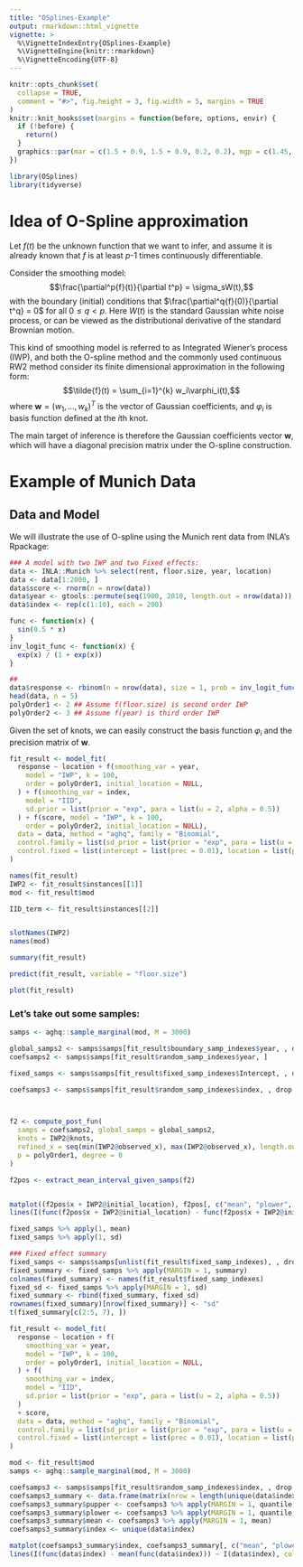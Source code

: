 ```yaml
---
title: "OSplines-Example"
output: rmarkdown::html_vignette
vignette: >
  %\VignetteIndexEntry{OSplines-Example}
  %\VignetteEngine{knitr::rmarkdown}
  %\VignetteEncoding{UTF-8}
---
```


```r
knitr::opts_chunk$set(
  collapse = TRUE,
  comment = "#>", fig.height = 3, fig.width = 5, margins = TRUE
)
knitr::knit_hooks$set(margins = function(before, options, envir) {
  if (!before) {
    return()
  }
  graphics::par(mar = c(1.5 + 0.9, 1.5 + 0.9, 0.2, 0.2), mgp = c(1.45, 0.45, 0), cex = 1.25, bty = "n")
})
```


```r
library(OSplines)
library(tidyverse)
```

# Idea of O-Spline approximation
Let $f(t)$ be the unknown function that we want to infer, and assume it is already known that $f$ is at least $p$-1 times continuously differentiable.

Consider the smoothing model:
$$\frac{\partial^p{f}(t)}{\partial t^p} = \sigma_sW(t),$$
with the boundary (initial) conditions that $\frac{\partial^q{f}(0)}{\partial t^q} = 0$ for all $0\leq q <p$.
Here $W(t)$ is the standard Gaussian white noise process, or can be viewed as the distributional derivative of the standard Brownian motion.

This kind of smoothing model is referred to as Integrated Wiener's process (IWP), and both the O-spline method and the commonly used continuous RW2 method consider its finite dimensional approximation in the following form:
$$\tilde{f}(t) = \sum_{i=1}^{k} w_i\varphi_i(t),$$
where $\boldsymbol{w} = (w_1, ..., w_k)^T$ is the vector of Gaussian coefficients, and $\varphi_i$ is basis function defined at the $i$th knot.

The main target of inference is therefore the Gaussian coefficients vector $\boldsymbol{w}$, which will have a diagonal precision matrix under the O-spline construction.

# Example of Munich Data

## Data and Model

We will illustrate the use of O-spline using the Munich rent data from INLA's Rpackage:

```r
### A model with two IWP and two Fixed effects:
data <- INLA::Munich %>% select(rent, floor.size, year, location)
data <- data[1:2000, ]
data$score <- rnorm(n = nrow(data))
data$year <- gtools::permute(seq(1900, 2010, length.out = nrow(data)))
data$index <- rep(c(1:10), each = 200)

func <- function(x) {
  sin(0.5 * x)
}
inv_logit_func <- function(x) {
  exp(x) / (1 + exp(x))
}

##
data$response <- rbinom(n = nrow(data), size = 1, prob = inv_logit_func(func(data$index)))
head(data, n = 5)
polyOrder1 <- 2 ## Assume f(floor.size) is second order IWP
polyOrder2 <- 3 ## Assume f(year) is third order IWP
```

Given the set of knots, we can easily construct the basis function $\varphi_i$ and the precision matrix of $\boldsymbol{w}$.

```r
fit_result <- model_fit(
  response ~ location + f(smoothing_var = year,
    model = "IWP", k = 100,
    order = polyOrder1, initial_location = NULL,
  ) + f(smoothing_var = index,
    model = "IID",
    sd.prior = list(prior = "exp", para = list(u = 2, alpha = 0.5))
  ) + f(score, model = "IWP", k = 100,
    order = polyOrder2, initial_location = NULL),
  data = data, method = "aghq", family = "Binomial",
  control.family = list(sd_prior = list(prior = "exp", para = list(u = 1, alpha = 0.5))),
  control.fixed = list(intercept = list(prec = 0.01), location = list(prec = 0.01), score = list(prec = 0.01))
)
```

```r
names(fit_result)
IWP2 <- fit_result$instances[[1]]
mod <- fit_result$mod

IID_term <- fit_result$instances[[2]]


slotNames(IWP2)
names(mod)
```

```r
summary(fit_result)
```

```r
predict(fit_result, variable = "floor.size")
```
```r
plot(fit_result)
```

### Let's take out some samples:
```r
samps <- aghq::sample_marginal(mod, M = 3000)

global_samps2 <- samps$samps[fit_result$boundary_samp_indexes$year, , drop = F]
coefsamps2 <- samps$samps[fit_result$random_samp_indexes$year, ]

fixed_samps <- samps$samps[fit_result$fixed_samp_indexes$Intercept, , drop = F]

coefsamps3 <- samps$samps[fit_result$random_samp_indexes$index, , drop = F]



f2 <- compute_post_fun(
  samps = coefsamps2, global_samps = global_samps2,
  knots = IWP2@knots,
  refined_x = seq(min(IWP2@observed_x), max(IWP2@observed_x), length.out = 100),
  p = polyOrder1, degree = 0
)

f2pos <- extract_mean_interval_given_samps(f2)


matplot((f2pos$x + IWP2@initial_location), f2pos[, c("mean", "plower", "pupper")], lty = c(1, 2, 2), lwd = c(2, 1, 1), col = "black", type = "l", ylab = "effect on rent", xlab = "year")
lines(I(func(f2pos$x + IWP2@initial_location) - func(f2pos$x + IWP2@initial_location)[1]) ~ I(f2pos$x + IWP2@initial_location), col = "red")

fixed_samps %>% apply(1, mean)
fixed_samps %>% apply(1, sd)
```
```r
### Fixed effect summary
fixed_samps <- samps$samps[unlist(fit_result$fixed_samp_indexes), , drop = F]
fixed_summary <- fixed_samps %>% apply(MARGIN = 1, summary)
colnames(fixed_summary) <- names(fit_result$fixed_samp_indexes)
fixed_sd <- fixed_samps %>% apply(MARGIN = 1, sd)
fixed_summary <- rbind(fixed_summary, fixed_sd)
rownames(fixed_summary)[nrow(fixed_summary)] <- "sd"
t(fixed_summary[c(2:5, 7), ])
```


```r
fit_result <- model_fit(
  response ~ location + f(
    smoothing_var = year,
    model = "IWP", k = 100,
    order = polyOrder1, initial_location = NULL,
  ) + f(
    smoothing_var = index,
    model = "IID",
    sd.prior = list(prior = "exp", para = list(u = 2, alpha = 0.5))
  )
  + score,
  data = data, method = "aghq", family = "Binomial",
  control.family = list(sd_prior = list(prior = "exp", para = list(u = 1, alpha = 0.5))),
  control.fixed = list(intercept = list(prec = 0.01), location = list(prec = 0.01), score = list(prec = 0.01))
)

mod <- fit_result$mod
samps <- aghq::sample_marginal(mod, M = 3000)

coefsamps3 <- samps$samps[fit_result$random_samp_indexes$index, , drop = F]
coefsamps3_summary <- data.frame(matrix(nrow = length(unique(data$index)), ncol = 0))
coefsamps3_summary$pupper <- coefsamps3 %>% apply(MARGIN = 1, quantile, 0.975)
coefsamps3_summary$plower <- coefsamps3 %>% apply(MARGIN = 1, quantile, 0.025)
coefsamps3_summary$mean <- coefsamps3 %>% apply(MARGIN = 1, mean)
coefsamps3_summary$index <- unique(data$index)

matplot(coefsamps3_summary$index, coefsamps3_summary[, c("mean", "plower", "pupper")], lty = c(1, 2, 2), lwd = c(2, 1, 1), col = "black", type = "l", ylab = "effect on rent", xlab = "year", ylim = c(-2, 2))
lines(I(func(data$index) - mean(func(data$index))) ~ I(data$index), col = "red")
```





